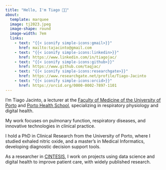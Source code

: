 ```yaml
---
title: "Hello, I'm Tiago 👋🏻"
about:
  template: marquee
  image: tj2023.jpeg
  image-shape: round
  image-width: 7em
  links: 
    - text: "{{< iconify simple-icons:gmail>}}"
      href: mailto:tajacinto@gmail.com
    - text: "{{< iconify simple-icons:linkedin>}}"
      href: https://www.linkedin.com/in/tiagojac/
    - text: "{{< iconify simple-icons:github>}}"
      href: https://www.github.com/taqjac/
    - text: "{{< iconify simple-icons:researchgate>}}"
      href: https://www.researchgate.net/profile/Tiago-Jacinto
    - text: "{{< iconify simple-icons:orcid>}}"
      href: https://orcid.org/0000-0002-7897-1101
---
```


I’m Tiago Jacinto, a lecturer at the [Faculty of Medicine of the University of Porto](http://med.up.pt) and [Porto Health School](http://ess.ipp.pt), specializing in respiratory physiology and digital health.

My work focuses on pulmonary function, respiratory diseases, and innovative technologies in clinical practice.

I hold a PhD in Clinical Research from the University of Porto, where I studied exhaled nitric oxide, and a master’s in Medical Informatics, developing diagnostic decision support tools.

As a researcher in [CINTESIS](http://cintesis.eu), I work on projects using data science and digital health to improve patient care, with widely published research.

